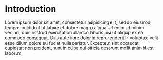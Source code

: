 # Introduction {#intro}

\providecommand{\scr}[1]{{\mathscr{#1}}}
\renewcommand{\cal}[1]{{\mathcal{#1}}}
\renewcommand{\frak}[1]{{\mathfrak{#1}}}
\renewcommand{\geq}{\geqslant}
\renewcommand{\leq}{\leqslant}

<!-- Semantic highlighting -->

\providecommand\define[1]{\textbf{#1}}

<!-- Mathematical notation -->

\providecommand\comp{}
\providecommand\id{1}
\providecommand\op{\mathrm{op}}
\providecommand\Set{\mathbf{Set}}
\providecommand\Cat{\mathbf{Cat}}
\providecommand\link{\overrightarrow{\mathscr L}}
\providecommand\colink{\overleftarrow{\mathscr L}}
\providecommand\para{\overleftarrow{\mathscr P}}
\providecommand\copara{\overrightarrow{\mathscr P}}
\providecommand\forwards{\mathbb F}
\providecommand\continuation{\mathbb K}
\providecommand\pair[2]{\binom{#2}{#1}}

<!-- Shortcuts -->

\providecommand{\from}{\leftarrow}
\providecommand{\bb}{\mathbf}

<!-- Content -->

Lorem ipsum dolor sit amet, consectetur adipisicing elit, sed do eiusmod
tempor incididunt ut labore et dolore magna aliqua. Ut enim ad minim veniam,
quis nostrud exercitation ullamco laboris nisi ut aliquip ex ea commodo
consequat. Duis aute irure dolor in reprehenderit in voluptate velit esse
cillum dolore eu fugiat nulla pariatur. Excepteur sint occaecat cupidatat non
proident, sunt in culpa qui officia deserunt mollit anim id est laborum.
